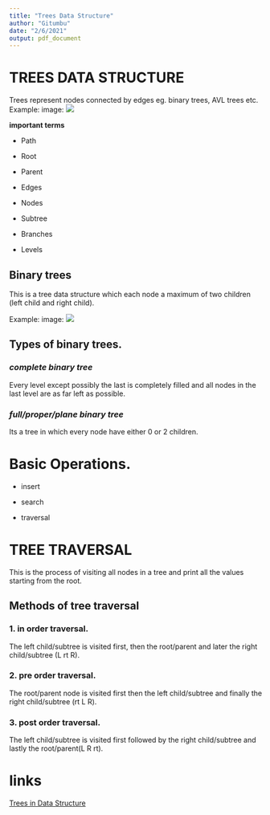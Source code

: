```yaml
---
title: "Trees Data Structure"
author: "Gitumbu"
date: "2/6/2021"
output: pdf_document
---
```

# TREES DATA STRUCTURE

Trees represent nodes connected by edges eg. binary trees, AVL trees etc.
Example:
image:
![](image/tree_0.png)


**important terms**


+ Path


+ Root


+ Parent


+ Edges


+ Nodes


+ Subtree


+ Branches


+ Levels



## Binary trees


This is a tree data structure which each node a maximum of two children (left child and right child).


Example: image:
![](image/download.png)


## Types of binary trees.


### _complete binary tree_
Every level except possibly the last is completely filled and all nodes in the last level are as far left as possible.


### _full/proper/plane binary tree_
Its a tree in which every node have either 0 or 2 children.


# Basic Operations.
* insert


* search


* traversal


# __TREE TRAVERSAL__

This is the process of visiting all nodes in a tree and print all the values starting from the root.

## Methods of tree traversal

### 1. in order traversal.


The left child/subtree is visited first, then the root/parent and later the right child/subtree (L rt R).


### 2. pre order traversal.
The root/parent node is visited first then the left child/subtree and finally the right child/subtree (rt L R).


### 3. post order traversal.
The left child/subtree is visited first followed by the right child/subtree and lastly the root/parent(L R rt).


# links
[Trees in Data Structure](https://www.youtube.com/watch?v=1-l_UOFi1Xw&t=5s)








